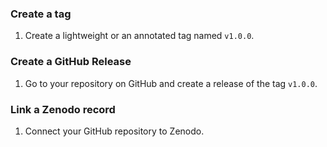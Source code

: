 ### Create a tag

1. Create a lightweight or an annotated tag named `v1.0.0`.

### Create a GitHub Release

1. Go to your repository on GitHub and create a release of the tag `v1.0.0`.

### Link a Zenodo record

1. Connect your GitHub repository to Zenodo.
